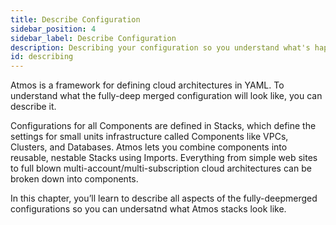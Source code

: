 ```yaml
---
title: Describe Configuration
sidebar_position: 4
sidebar_label: Describe Configuration
description: Describing your configuration so you understand what's happening.
id: describing
---
```


<Intro>
Atmos is a framework for defining cloud architectures in YAML. To understand what the fully-deep merged configuration will look like, you can describe it.
</Intro>

Configurations for all Components are defined in Stacks, which define the settings for small units infrastructure called Components like VPCs, Clusters, and Databases. Atmos lets you combine components into reusable, nestable Stacks using Imports. Everything from simple web sites to full blown multi-account/multi-subscription cloud architectures can be broken down into components. 

In this chapter, you’ll learn to describe all aspects of the fully-deepmerged configurations so you can undersatnd what Atmos stacks look like.

<DocCardList/>
